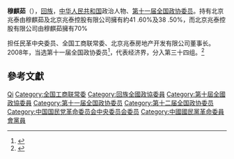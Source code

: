 '''穆麒茹'''（{{bd|1951年||}}），[[回族|回族]]，[[中华人民共和国|中华人民共和国]]政治人物、[[第十一届全国政协委员|第十一届全国政协委员]]。持有北京兆泰由穆麒茹及北京兆泰控股有限公司擁有約41 .60%及38 .50%，而北京兆泰控股有限公司由穆麒茹擁有70%

担任民革中央委员、全国工商联常委、北京兆泰房地产开发有限公司董事长。2008年，当选第十一届全国政协委员<ref>{{cite news|title=第十一届全国政协委员名单|url=http://www.indaa.com.cn/zt/2009qglh/zxzs/200903/t20090303_127573.html|accessdate=2013-04-09|newspaper=新华社北京1月25日电 中国人民政治协商会议第十一届全国委员会委员名单(共2237人，2008年1月25日政协第十届全国委员会常务委员会第二十次会议通过)|date=2008年1月25日|deadurl=yes|archiveurl=https://web.archive.org/web/20130928014403/http://www.indaa.com.cn/zt/2009qglh/zxzs/200903/t20090303_127573.html|archivedate=2013年9月28日}}</ref>，代表经济界，分入第三十四组。<ref>{{cite news|title=全国政协信息-穆麒茹|url=http://www.cppcc.gov.cn/CMS/wylibary/showJcwyxtInfoWylibary.action?tabJcwyxt.guid=11W0013010&wytype=wjwy|accessdate=2013-04-11|newspaper=全国政协委员会}}</ref>

== 參考文獻 ==
{{reflist}}

{{中国政治人物小作品}}
{{中华全国工商业联合会第十届执行委员会}}

{{Authority control}}
{{DEFAULTSORT:Mu穆}}
[[Category:穆姓|Qi]]
[[Category:全国工商联常委|Category:全国工商联常委]]
[[Category:回族全國政協委員|Category:回族全國政協委員]]
[[Category:第十屆全國政協委員|Category:第十屆全國政協委員]]
[[Category:第十一届全国政协委员|Category:第十一届全国政协委员]]
[[Category:第十二届全国政协委员|Category:第十二届全国政协委员]]
[[Category:中国国民党革命委员会中央委员会委员|Category:中国国民党革命委员会中央委员会委员]]
[[Category:中國國民黨革命委員會黨員|Category:中國國民黨革命委員會黨員]]